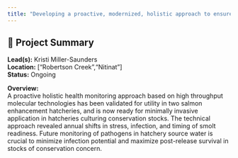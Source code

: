 ```yaml
---
title: "Developing a proactive, modernized, holistic approach to ensure optimal health and condition of Hatchery Production"
---
```


## 🧬 Project Summary

**Lead(s):** Kristi Miller-Saunders  
**Location:** ["Robertson Creek","Nitinat"]  
**Status:** Ongoing  

**Overview:**  
A proactive holistic health monitoring approach based on high throughput molecular technologies has been validated for utility in two salmon enhancement hatcheries, and is now ready for minimally invasive application in hatcheries culturing conservation stocks. The technical approach revealed annual shifts in stress, infection, and timing of smolt readiness. Future monitoring of pathogens in hatchery source water is crucial to minimize infection potential and maximize post-release survival in stocks of conservation concern.